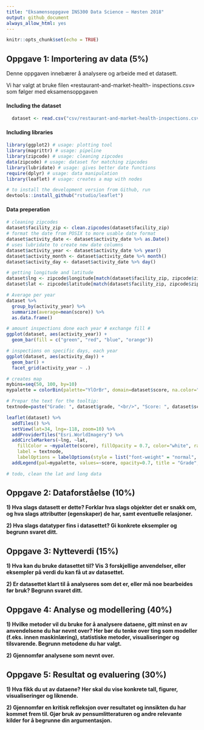 ```yaml
---
title: "Eksamensoppgave INS300 Data Science – Høsten 2018"
output: github_document
always_allow_html: yes
---
```


```r
knitr::opts_chunk$set(echo = TRUE)
```

## Oppgave 1: Importering av data (5%)
Denne oppgaven innebærer å analysere og arbeide med et datasett.

Vi har valgt at bruke filen «restaurant-and-market-health-
inspections.csv» som følger med eksamensoppgaven

#### Including the dataset
```r
  dataset <- read.csv("csv/restaurant-and-market-health-inspections.csv")
```

#### Including libraries
```r
library(ggplot2) # usage: plotting tool
library(magrittr) # usage: pipeline
library(zipcode) # usage: cleaning zipcodes
data(zipcode) # usage: dataset for matching zipcodes
library(lubridate) # usage: gives better date functions
require(dplyr) # usage: data manipulation
library(leaflet) # usage: creates a map with nodes

# to install the development version from Github, run
devtools::install_github("rstudio/leaflet")
```

#### Data preperation
```r
# cleaning zipcodes
dataset$facility_zip <- clean.zipcodes(dataset$facility_zip)
# format the date from POSIX to more usable date format
dataset$activity_date <- dataset$activity_date %>% as.Date()
# uses lubridate to create new date columns
dataset$activity_year <- dataset$activity_date %>% year()
dataset$activity_month <- dataset$activity_date %>% month()
dataset$activity_day <- dataset$activity_date %>% day()

# getting longitude and latitude
dataset$lng <- zipcode$longitude[match(dataset$facility_zip, zipcode$zip)]
dataset$lat <- zipcode$latitude[match(dataset$facility_zip, zipcode$zip)]

# Average per year
dataset %>% 
  group_by(activity_year) %>% 
  summarize(average=mean(score)) %>% 
  as.data.frame()

# amount inspections done each year # exchange fill #
ggplot(dataset, aes(activity_year)) + 
  geom_bar(fill = c("green", "red", "blue", "orange"))

# inspections on specific days, each year
ggplot(dataset, aes(activity_day)) + 
  geom_bar() + 
  facet_grid(activity_year ~ .)
```

``` r
# creates map
mybins=seq(50, 100, by=10)
mypalette = colorBin(palette="YlOrBr", domain=dataset$score, na.color="transparent", bins=mybins)

# Prepar the text for the tooltip:
textnode=paste("Grade: ", dataset$grade, "<br/>", "Score: ", dataset$score, sep="") %>% lapply(htmltools::HTML)

leaflet(dataset) %>%
  addTiles() %>%
  setView(lat=34, lng=-118, zoom=10) %>%
  addProviderTiles("Esri.WorldImagery") %>%
  addCircleMarkers(~lng, ~lat, 
    fillColor = ~mypalette(score), fillOpacity = 0.7, color="white", radius=8, stroke=FALSE,
    label = textnode,
    labelOptions = labelOptions(style = list("font-weight" = "normal", padding = "3px 8px"), textsize = "13px", direction = "auto")) %>%
  addLegend(pal=mypalette, values=~score, opacity=0.7, title = "Grade", position = "bottomright")

# todo, clean the lat and long data
```

## Oppgave 2: Dataforståelse (10%)

**1) Hva slags datasett er dette? Forklar hva slags objekter det er snakk om, og hva slags
attributter (egenskaper) de har, samt eventuelle relasjoner.**

**2) Hva slags datatyper fins i datasettet? Gi konkrete eksempler og begrunn svaret ditt.**

## Oppgave 3: Nytteverdi (15%)

**1) Hva kan du bruke datasettet til? Vis 3 forskjellige anvendelser, eller eksempler på verdi
du kan få ut av datasettet.**

**2) Er datasettet klart til å analyseres som det er, eller må noe bearbeides før bruk?
Begrunn svaret ditt.**

## Oppgave 4: Analyse og modellering (40%)

**1) Hvilke metoder vil du bruke for å analysere dataene, gitt minst en av anvendelsene du
har nevnt over? Her bør du tenke over ting som modeller (f.eks. innen maskinlæring),
statistiske metoder, visualiseringer og tilsvarende. Begrunn metodene du har valgt.**

**2) Gjennomfør analysene som nevnt over.**

## Oppgave 5: Resultat og evaluering (30%)

**1) Hva fikk du ut av dataene? Her skal du vise konkrete tall, figurer, visualiseringer og
liknende.** 

**2) Gjennomfør en kritisk refleksjon over resultatet og innsikten du har kommet frem til.
Gjør bruk av pensumlitteraturen og andre relevante kilder for å begrunne din
argumentasjon.**

